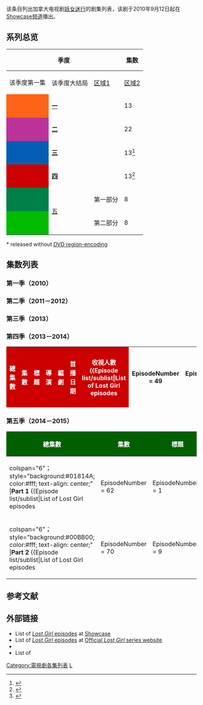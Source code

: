 该条目列出加拿大电视剧[[妖女迷行|妖女迷行]]的剧集列表，该剧于2010年9月12日起在[[Showcase_(电视频道)|Showcase频道]]播出。
== 系列总览 ==

<onlyinclude>
{| class="wikitable" style="text-align: center;"
|-
! colspan="3" rowspan="2" style="padding: 0 8px;" | 季度
! style="padding: 0 8px;" rowspan="2"| 集数
! colspan="2"| 播出日期
! colspan="3"| [[DVD|DVD]]发行日期
|-
! 该季度第一集
! style="padding: 0 8px;"| 该季度大结局
! style="padding: 0 8px;"| [[区域1|区域1]]
! style="padding: 0 8px;"| [[区域2|区域2]]
! style="padding: 0 8px;"| [[区域4|区域4]]
|-
 |style="background: #ff6317;"|
 | colspan="2" |'''[[#第一季（2010）|一]]'''
 
|13
 |style="padding: 0 8px;"| {{Start date|2010|9|12}}
 |style="padding: 0 8px;"| {{End date|2010|12|12}}
 |style="padding: 0 8px;"| April 24, 2012* (Canada)
October 23, 2012 (US)
 |style="padding: 0 8px;"| February 25, 2013 (UK)
 |style="padding: 0 8px;"| November 23, 2011
|-
 |style="background: #BB3399;"|
 | colspan="2" |'''[[#第二季（2011－2012）|二]]'''
 
|22
 |style="padding: 0 8px;"| {{Start date|2011|9|4}}
 |style="padding: 0 8px;"| {{End date|2012|4|1}}
 |style="padding: 0 8px;"| November 13, 2012
 |style="padding: 0 8px;"| September 9, 2013 (UK)<ref>{{cite web|url=http://www.amazon.co.uk/Lost-Girl-Season-2-DVD/dp/B00CBMTXP8/ref=sr_1_91?s=dvd&ie=UTF8&qid=1367430760&sr=1-91|work=Amazon.co.uk|title=Lost Girl - Season 2 [DVD]|accessdate=May 1, 2013}}</ref>
 |{{start date|2013|9|19}} (Australia)<ref>{{cite web|url=http://www.ezydvd.com.au/DVD/lost-girl-season-2/dp/6143611|title=Buy Lost Girl: Season 2 on DVD-Video   from EzyDVD.com.au|work=ezydvd.com.au|deadurl=yes|archiveurl=https://web.archive.org/web/20140310052608/http://www.ezydvd.com.au/DVD/lost-girl-season-2/dp/6143611|archivedate=2014-03-10|access-date=2013-07-26}}</ref>
|-
 |style="background:#045FB4;"|
 | colspan="2" |'''[[#第三季（2013）|三]]'''
 
|13<ref>{{cite web|last=Kondolojy|first=Amanda|title=‘Lost Girl’ Renewed by SyFy (via Press Release). SYFY RENEWS HIT SERIES LOST GIRL – #1 CABLE DRAMA AMONG ADULTS 18-49 AND ADULTS 25-54 IN ITS TIME PERIOD – FOR THIRD SEASON BEGINNING JANUARY 2013|url=http://tvbythenumbers.zap2it.com/2012/06/05/lost-girl-renewed-by-syfy/136927/|publisher=TVbytheNumbers|date=June 5, 2012|accessdate=2013-07-26|archive-date=2013-08-28|archive-url=https://web.archive.org/web/20130828001532/http://tvbythenumbers.zap2it.com/2012/06/05/lost-girl-renewed-by-syfy/136927/|dead-url=yes}}</ref> 
 |style="padding: 0 8px;"| {{Start date|2013|1|6}}<ref>{{cite web|last=Hooper|first=Kirk|title=New Year, New Season, New Bo|url=http://blogs.showcase.ca/33/new-year-new-season-new-bo/|work=Showcase Blog: Lost Girl|publisher=Shaw Media|accessdate=November 16, 2012|date=November 13, 2012|deadurl=yes|archiveurl=https://web.archive.org/web/20140222134514/http://blogs.showcase.ca/33/new-year-new-season-new-bo/|archivedate=2014年2月22日|df=}}</ref>
 |style="padding: 0 8px;"| {{End date|2013|4|14}}<ref>{{cite web|last=Hooper|first=Kirk|title=Showcase Renews Lost Girl for a Faetastic Fourth Season|url=http://blogs.showcase.ca/848/showcase-renews-lost-girl-for-a-faetastic-fourth-season|work=Showcase Blog: Lost Girl|publisher=Shaw Media|accessdate=February 28, 2013|date=February 28, 2013|deadurl=yes|archiveurl=https://web.archive.org/web/20130804051516/http://blogs.showcase.ca/848/showcase-renews-lost-girl-for-a-faetastic-fourth-season/|archivedate=2013年8月4日}}</ref>

 |{{N/a}}
 |{{N/a}}
 |{{N/a}}
|-
 |style="background:#cc0000;"|
 | colspan="2" |'''[[#第四季（2013－2014）|四]]'''
 
|13<ref>{{cite web|last=Syfy (Press Release)|title=SYFY RENEWS SEXY SUPERNATURAL SERIES LOST GIRL – #1 CABLE DRAMA AMONG ADULTS 18-49 AND ADULTS 25-54 IN ITS TIME PERIOD – FOR FOURTH SEASON BEGINNING IN 2014|url=http://nbcumv.com/mediavillage/networks/syfy/pressreleases?pr=contents/press-releases/2013/03/11/syfyrenewssexys1363039027101.xml|publisher=NBCUniversal, Inc.|accessdate=March 5, 2013|date=February 28, 2013|deadurl=yes|archiveurl=https://web.archive.org/web/20131203030444/http://nbcumv.com/mediavillage/networks/syfy/pressreleases?pr=contents%2Fpress-releases%2F2013%2F03%2F11%2Fsyfyrenewssexys1363039027101.xml|archivedate=2013年12月3日}}</ref> 
 |style="padding: 0 8px;"|{{Start date|2013|11|10}}<ref>{{cite web|last=Pugsley|first=Sarah|title=The Showcase 2013 Fall Schedule|url=http://blogs.showcase.ca/2193/the-showcase-2013-fall-schedule|work=Showcase Blog: Lost Girl|publisher=Shaw Media|accessdate=July 11, 2013|date=July 11, 2013|deadurl=yes|archiveurl=https://web.archive.org/web/20130922142142/http://blogs.showcase.ca/2193/the-showcase-2013-fall-schedule/|archivedate=2013年9月22日|df=}}</ref>
 |style="padding: 0 8px;"| {{End date|2014|2|16}}
 |{{N/a}}
 |{{N/a}}
 |{{N/a}}
|-
|style="background:#01814A;"|
| rowspan="2" |[[妖女迷行集数列表|五]]
|第一部分
|8
|2014年12月7日
| colspan="1" |2015年1月25日
|{{N/a}}
|{{N/a}}
|{{N/a}}
|-
|style="background:#00BB00;"|
|第二部分
|8
| colspan="1" |2015年9月6日
|2015年10月25日
|{{N/a}}
|{{N/a}}
|{{N/a}}
|} * released without [[DVD_region_code|DVD region-encoding]]</onlyinclude>

== 集数列表 ==
=== 第一季（2010） ===
{{main|妖女迷行 (第一季)}}
{{:妖女迷行 (第一季)}}

=== 第二季（2011－2012） ===
{{main|妖女迷行 (第二季)}}
{{:妖女迷行 (第二季)}}
=== 第三季（2013） ===
{{main|妖女迷行 (第三季)}}
{{:妖女迷行 (第三季)}}
=== 第四季（2013－2014） ===
{{main|妖女迷行 (第四季)}}
<onlyinclude>
{| class="wikitable plainrowheaders" style="width: 100%; margin-right: 0;"
|-
! style="background:#c00; color:#fff;"| 總集數
! style="background:#c00; color:#fff;"| 集數
! style="background:#c00; color:#fff;"| 標題
! style="background:#c00; color:#fff;"| 導演
! style="background:#c00; color:#fff;"| 編劇
! style="background:#c00; color:#fff;"| 首播日期
! style="background:#c00; color:#fff;"| 收視人數
{{Episode list/sublist|List of Lost Girl episodes
|EpisodeNumber = 49
|EpisodeNumber2 = 1
|Title = In Memoriam
|WrittenBy = Emily Andras
|DirectedBy = [[Paolo_Barzman|Paolo Barzman]]
|OriginalAirDate = {{Start date|2013|11|10}}
|Viewers = <span style="color: gray;"><small>N/A</small></span>
|ShortSummary = 
|LineColor = 05E9FF
}}
{{Episode list/sublist|List of Lost Girl episodes
|EpisodeNumber = 50
|EpisodeNumber2 = 2
|Title = Sleeping Beauty School
|WrittenBy = Alexandra Zarowny
|DirectedBy = Steve DiMarco
|OriginalAirDate = {{Start date|2013|11|17}}
|Viewers = <span style="color: gray;"><small>N/A</small></span>
|ShortSummary = 
|LineColor = 05E9FF
}}
{{Episode list/sublist|List of Lost Girl episodes
|EpisodeNumber = 51
|EpisodeNumber2 = 3
|Title = Lovers. Apart.
|WrittenBy = Steve Cochrane
|DirectedBy = Andy Mikita
|OriginalAirDate = {{Start date|2013|11|24}}
|Viewers = <span style="color: gray;"><small>N/A</small></span>
|ShortSummary = 
|LineColor = 05E9FF
}}
{{Episode list/sublist|List of Lost Girl episodes
|EpisodeNumber = 52
|EpisodeNumber2 = 4
|Title = Turn to Stone
|WrittenBy = Michael Grassi
|DirectedBy = [[Paolo_Barzman|Paolo Barzman]]
|OriginalAirDate = {{Start date|2013|12|1}}
|Viewers = <span style="color: gray;"><small>N/A</small></span>
|ShortSummary = 
|LineColor = 05E9FF
}}
{{Episode list/sublist|List of Lost Girl episodes
|EpisodeNumber = 53
|EpisodeNumber2 = 5
|Title = Let the Dark Times Roll
|WrittenBy = Jeremy Boxen
|DirectedBy = Ron Murphy
|OriginalAirDate = {{Start date|2013|12|8}}
|Viewers = <span style="color: gray;"><small>N/A</small></span>
|ShortSummary = 
|LineColor = 05E9FF
}}
{{Episode list/sublist|List of Lost Girl episodes
|EpisodeNumber = 54
|EpisodeNumber2 = 6
|Title = Of All the Gin Joints
|WrittenBy = Alex Zarowney
|DirectedBy = Mairzee Almas
|OriginalAirDate = {{Start date|2013|12|15}}
|Viewers = <span style="color: gray;"><small>N/A</small></span>
|ShortSummary = 
|LineColor = 05E9FF
}}
{{Episode list/sublist|List of Lost Girl episodes
|EpisodeNumber = 55
|EpisodeNumber2 = 7
|Title = La Fae Époque
|WrittenBy = Michael Grassi
|DirectedBy = Steve DiMarco
|OriginalAirDate = {{Start date|2013|12|22}}
|Viewers = <span style="color: gray;"><small>N/A</small></span>
|ShortSummary = 
|LineColor = 05E9FF
}}
{{Episode list/sublist|List of Lost Girl episodes
|EpisodeNumber = 56
|EpisodeNumber2 = 8
|Title = Groundhog Fae
|WrittenBy = Emily Andras & Sam Ruano
|DirectedBy = Ron Murphy
|OriginalAirDate = {{Start date|2013|12|29}}
|Viewers = <span style="color: gray;"><small>N/A</small></span>
|ShortSummary = 
|LineColor = 05E9FF
}}
{{Episode list/sublist|List of Lost Girl episodes
|EpisodeNumber = 57
|EpisodeNumber2 = 9
|Title = Destiny's Child
|WrittenBy = Steve Cochrane
|DirectedBy = Steve DiMarco
|OriginalAirDate = {{Start date|2014|1|12}}
|Viewers = <span style="color: gray;"><small>N/A</small></span>
|ShortSummary = 
|LineColor = 05E9FF
}}
{{Episode list/sublist|List of Lost Girl episodes
|EpisodeNumber = 58
|EpisodeNumber2 = 10
|Title = Waves
|WrittenBy = Michael Grassi
|DirectedBy =  [[Director_X|Director X]]<ref>{{Cite web|url=http://www.showcase.ca/blogs/2693/director-x-makes-his-television-directorial-debut-when-he-takes-the-helm-at-lost-girl|title=Director X Makes His Television Directorial Debut When He Takes the Helm at Lost Girl|first=Kirk|last=Hooper|publisher=Showcase|date=September 5, 2013|accessdate=September 10, 2013|deadurl=yes|archiveurl=https://web.archive.org/web/20140202095106/http://www.showcase.ca/blogs/2693/director-x-makes-his-television-directorial-debut-when-he-takes-the-helm-at-lost-girl|archivedate=2014年2月2日|df=}}</ref>
|OriginalAirDate = {{Start date|2014|1|19}}
|Viewers = <span style="color: gray;"><small>N/A</small></span>
|ShortSummary = 
|LineColor = 05E9FF
}}
{{Episode list/sublist|List of Lost Girl episodes
|EpisodeNumber = 59
|EpisodeNumber2 = 11
|Title = End Of A Line
|WrittenBy = Steve Cochrane
|DirectedBy = Ron Murphy
|OriginalAirDate = {{Start date|2014|1|26}}
|Viewers = <span style="color: gray;"><small>N/A</small></span>
|ShortSummary = 
|LineColor = 05E9FF
}}
{{Episode list/sublist|List of Lost Girl episodes
|EpisodeNumber = 60
|EpisodeNumber2 = 12
|Title = Origin
|WrittenBy = Alexandra Zarowny
|DirectedBy = Steve DiMarco
|OriginalAirDate = {{Start date|2014|2|9}}
|Viewers = <span style="color: gray;"><small>N/A</small></span>
|ShortSummary = 
|LineColor = 05E9FF
}}
{{Episode list/sublist|List of Lost Girl episodes
|EpisodeNumber = 61
|EpisodeNumber2 = 13
|Title = Dark Horse
|WrittenBy = Emily Andras
|DirectedBy = Ron Murphy
|OriginalAirDate = {{Start date|2014|2|16}}
|Viewers = <span style="color: gray;"><small>N/A</small></span>
|ShortSummary = 
|LineColor = 05E9FF
}}
|}
</onlyinclude>

=== 第五季（2014－2015） ===

{| class="wikitable plainrowheaders" style="width: 100%; margin-right: 0;"
! style="background:#006000; color:#fff;"| 總集數
! style="background:#006000; color:#fff;"| 集數
! style="background:#006000; color:#fff;"| 標題
! style="background:#006000; color:#fff;"| 導演
! style="background:#006000; color:#fff;"| 編劇
! style="background:#006000; color:#fff;"| 首播日期
|-
| colspan="6"； style="background:#01814A; color:#fff; text-align: center;" |'''Part 1''' 
{{Episode list/sublist|List of Lost Girl episodes
|EpisodeNumber = 62
|EpisodeNumber2 = 1
|Title = "Like Hell Pt. 1"
|WrittenBy =  [[Paolo_Barzman|Paolo Barzman]]
|DirectedBy = Michael Grassi
|OriginalAirDate = {{Start date|2014|12|7}}
|LineColor = 05E9FF
}}
{{Episode list/sublist|List of Lost Girl episodes
|EpisodeNumber = 63
|EpisodeNumber2 = 2
|Title = "Like Hell Pt. 2"
|WrittenBy =  [[Paolo_Barzman|Paolo Barzman]]
|DirectedBy = Emily Andras
|OriginalAirDate = {{Start date|2014|12|14}}
|LineColor = 05E9FF
}}
{{Episode list/sublist|List of Lost Girl episodes
|EpisodeNumber = 64
|EpisodeNumber2 = 3
|Title = "Big in Japan"
|WrittenBy =  Ron Murphy
|DirectedBy = Alexandra Zarowny
|OriginalAirDate = {{Start date|2014|12|21}}
|LineColor = 05E9FF
}}
{{Episode list/sublist|List of Lost Girl episodes
|EpisodeNumber = 65
|EpisodeNumber2 = 4
|Title = "When God Opens a Window"
|WrittenBy =  Mairzee Almas
|DirectedBy = Steve Cochrane
|OriginalAirDate = {{Start date|2014|12|28}}
|LineColor = 05E9FF
}}
{{Episode list/sublist|List of Lost Girl episodes
|EpisodeNumber = 66
|EpisodeNumber2 = 5
|Title = "It's Your Lucky Fae"
|WrittenBy =  [[Paolo_Barzman|Paolo Barzman]]
|DirectedBy = Ley Lukins
|OriginalAirDate = {{Start date|2015|1|4}}
|LineColor = 05E9FF
}}
{{Episode list/sublist|List of Lost Girl episodes
|EpisodeNumber = 67
|EpisodeNumber2 = 6
|Title = "Clear Eyes, Fae Hearts"
|WrittenBy =  David Greene
|DirectedBy = Sandra Chwialkowska
|OriginalAirDate = {{Start date|2015|1|11}}
|LineColor = 05E9FF
}}
{{Episode list/sublist|List of Lost Girl episodes
|EpisodeNumber = 68
|EpisodeNumber2 = 7
|Title = "Here Comes the Night"
|WrittenBy =  Paolo Barzman
|DirectedBy = Michael Grassi
|OriginalAirDate = {{Start date|2015|1|18}}
|LineColor = 05E9FF
}}
{{Episode list/sublist|List of Lost Girl episodes
|EpisodeNumber = 69
|EpisodeNumber2 = 8
|Title = "End of Faes"
|WrittenBy =  Ron Murphy
|DirectedBy = Ley Lukins & Lauren Gosnell
|OriginalAirDate = {{Start date|2015|1|25}}
|LineColor = 05E9FF
}}
|-
| colspan="6"； style="background:#00BB00; color:#fff; text-align: center;" |'''Part 2'''
{{Episode list/sublist|List of Lost Girl episodes
|EpisodeNumber = 70
|EpisodeNumber2 = 9
|Title = "44 Minutes to Save the World"
|WrittenBy =  Gail Harvey
|DirectedBy = Sandra Chwialkowska
|OriginalAirDate = {{Start date|2015|8|21}}(online)
{{Start date|2015|9|6}}(TV)
|LineColor = 05E9FF
}}
{{Episode list/sublist|List of Lost Girl episodes
|EpisodeNumber = 71
|EpisodeNumber2 = 10
|Title = "Like Father, Like Daughter"
|WrittenBy =  Paolo Barzman
|DirectedBy = Alexandra Zarowny
|OriginalAirDate = {{Start date|2015|9|13}}
|LineColor = 05E9FF
}}
{{Episode list/sublist|List of Lost Girl episodes
|EpisodeNumber = 72
|EpisodeNumber2 = 11
|Title = "Sweet Valkyrie High"
|WrittenBy =  Bruce McDonald
|DirectedBy = Emily Andras
|OriginalAirDate = {{Start date|2015|9|20}}
|LineColor = 05E9FF
}}
{{Episode list/sublist|List of Lost Girl episodes
|EpisodeNumber = 73
|EpisodeNumber2 = 12
|Title = "Judgement Fae"
|WrittenBy =  Lee Rose
|DirectedBy = Lara Azzopardi & Lauren Gosnell
|OriginalAirDate = {{Start date|2015|9|27}}
|LineColor = 05E9FF
}}
{{Episode list/sublist|List of Lost Girl episodes
|EpisodeNumber = 74
|EpisodeNumber2 = 13
|Title = "Family Portrait"
|WrittenBy =  Ron Murphy
|DirectedBy = Michael Grassi
|OriginalAirDate = {{Start date|2015|10|4}}
|LineColor = 05E9FF
}}
{{Episode list/sublist|List of Lost Girl episodes
|EpisodeNumber = 75
|EpisodeNumber2 = 14
|Title = "Follow the Yellow Trick Road"
|WrittenBy =  Paolo Barzman
|DirectedBy = Ley Lukins
|OriginalAirDate = {{Start date|2015|10|1}}
|LineColor = 05E9FF
}}
{{Episode list/sublist|List of Lost Girl episodes
|EpisodeNumber = 76
|EpisodeNumber2 = 15
|Title = "Let Them Burn"
|WrittenBy =  Mairzee Almas
|DirectedBy = Sandra Chwialkowska
|OriginalAirDate = {{Start date|2015|10|18}}
|LineColor = 05E9FF
}}
{{Episode list/sublist|List of Lost Girl episodes
|EpisodeNumber = 77
|EpisodeNumber2 = 16
|Title = "Rise"
|WrittenBy =  Paolo Barzman
|DirectedBy = Michael Grassi
|OriginalAirDate = {{Start date|2015|10|25}}
|LineColor = 05E9FF
}}
|}


== 参考文献 ==
{{Reflist|colwidth=30em}}

== 外部链接 ==
* List of [https://web.archive.org/web/20120307154508/http://www.showcase.ca/ontv/episodedetails.aspx?Title_Id=240545 ''Lost Girl'' episodes] at [[Showcase_(Canadian_TV_channel)|Showcase]]
* List of [https://web.archive.org/web/20121227172057/http://www.showcase.ca/lostgirl/episodes.aspx ''Lost Girl'' episodes] at [http://lostgirlseries.com/ Official ''Lost Girl'' series website]{{Wayback|url=http://lostgirlseries.com/ |date=20130707160922 }}
* {{IMDB episodes|1429449|Lost Girl}}
*  List of {{Epguides|LostGirl|Lost Girl episodes}}

{{DEFAULTSORT:Lost Girl Episodes}}
[[Category:電視劇各集列表|Category:電視劇各集列表]]
[[Category:加拿大電視劇各集列表|L]]